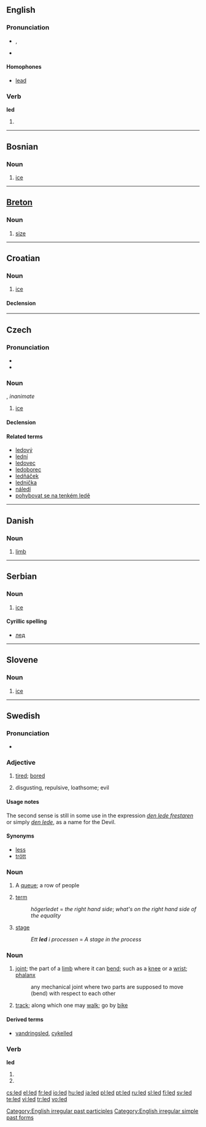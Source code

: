 {{see|LED}}
==English==

{{rank|natural|laid|cold|518|led|low|American|bad}}

===Pronunciation===
* {{IPA|/'lεd/}}, {{SAMPA|/"lEd/}}
* {{audio|en-us-led.ogg|Audio (US)}}
*: {{rhymes|ɛd}}

====Homophones====
* [[lead]]

===Verb===
'''led'''

# {{past of|[[lead]]}}

[[Category:English irregular past participles]]
[[Category:English irregular simple past forms]]

----

==Bosnian==

===Noun===
{{infl|bs|noun|g=m}}

# [[ice]]

----

==[[Breton]]==

===Noun===
{{infl|br|noun|g=m}}

# [[size]]

----

==Croatian==

===Noun===
{{hr-noun|g=m|ledovi}}

# [[ice]]

====Declension====
{{hr-decl-noun
|led|ledovi
|leda|ledova
|ledu|ledovima
|led|ledove
|ledu|ledovi
|ledu|ledovima
|ledom|ledovima
}}

----

==Czech==

===Pronunciation===
* {{audio|Cs-led.ogg|audio}}
* {{IPA|/lɛt/}}

===Noun===
{{cs-noun|g=m}}, ''inanimate''

# [[ice]]

====Declension====
{{cs-decl-noun-auto|mi|l|e|d}}

====Related terms====
* [[ledový]] {{m}}
* [[lední]] {{m}}
* [[ledovec]] {{m}}
* [[ledoborec]] {{m}}
* [[ledňáček]] {{m}}
* [[lednička]] {{f}}
* [[náledí]] {{n}}
* [[pohybovat se na tenkém ledě]]

----

==Danish==

===Noun===
{{infl|da|noun}}

# [[limb]]

----

==Serbian==

===Noun===
{{infl|sr|noun|g=m}}

# [[ice]]

====Cyrillic spelling====
* [[лед#Serbian|лед]]

----

==Slovene==

===Noun===
{{infl|sl|noun|g=m}}

# [[ice]]

----

==Swedish==

===Pronunciation===
* {{audio|Sv-led.ogg|audio}}

===Adjective===
{{sv-adj-reg|2=lett}}
{{infl|sv|adjective}}

# [[tired]]; [[bored]]
# {{archaic|lang=sv}} disgusting, repulsive, loathsome; evil

====Usage notes====
The second sense is still in some use in the expression ''[[den lede frestaren]]'' or simply ''[[lede#Swedish|den lede]]'', as a name for the Devil.

====Synonyms====
* [[less]]
* [[trött]]

===Noun===
{{sv-noun-n-zero|}}
{{infl|sv|noun}}

# A [[queue]]; a row of people
# {{mathematics|lang=sv}} [[term]]
#: ''högerledet'' = ''the right hand side''; ''what's on the right hand side of the equality''
# [[stage]]
#: ''Ett '''led''' i processen'' = ''A stage in the process''

===Noun===
{{sv-noun-reg-r-c|2=lede}}
{{infl|sv|noun|g=c}}

# [[joint]]; the part of a [[limb]] where it can [[bend]]; such as a [[knee]] or a [[wrist]]; [[phalanx]]
#: any mechanical joint where two parts are supposed to move (bend) with respect to each other
# [[track]]; along which one may [[walk]]; go by [[bike]]

====Derived terms====
* {{sense|track}} [[vandringsled]], [[cykelled]]

===Verb===
'''led'''

# {{form of|Past tense|[[lida]]}}
# {{form of|Imperative of|[[leda]]}}

[[cs:led]]
[[el:led]]
[[fr:led]]
[[io:led]]
[[hu:led]]
[[ja:led]]
[[pl:led]]
[[pt:led]]
[[ru:led]]
[[sl:led]]
[[fi:led]]
[[sv:led]]
[[te:led]]
[[vi:led]]
[[tr:led]]
[[vo:led]]